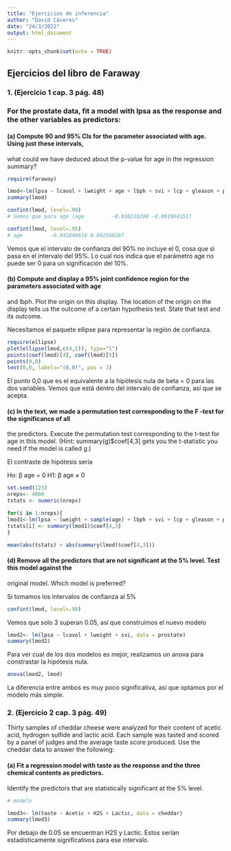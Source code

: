 ```yaml
---
title: "Ejercicios de inferencia"
author: "David Cáceres"
date: "24/3/2022"
output: html_document
---
```


```r
knitr::opts_chunk$set(echo = TRUE)
```

## Ejercicios del libro de Faraway

### 1. (Ejercicio 1 cap. 3 pág. 48)
### For the prostate data, fit a model with lpsa as the response and the other variables as predictors:

#### (a) Compute 90 and 95% CIs for the parameter associated with age. Using just these intervals,
what could we have deduced about the p-value for age in the regression summary?

```r
require(faraway)

lmod<-lm(lpsa ~ lcavol + lweight + age + lbph + svi + lcp + gleason + pgg45,  data = prostate)
summary(lmod)
```

```r
confint(lmod, level=.90)
# Vemos que para age (age         -0.038210200 -0.001064151)
```

```r
confint(lmod, level=.95)
# age         -0.041840618 0.002566267
```

Vemos que el intervalo de confianza del 90% no incluye el 0, cosa que si pasa 
en el intervalo del 95%. Lo cual nos indica que el parámetro age no puede ser 0
para un significación del 10%.

#### (b) Compute and display a 95% joint confidence region for the parameters associated with age
and lbph. Plot the origin on this display. The location of the origin on the display tells us the
outcome of a certain hypothesis test. State that test and its outcome.

Necesitamos el paquete ellipse para representar la región de confianza.

```r
require(ellipse)
plot(ellipse(lmod,c(4,5)), type="l")
points(coef(lmod)[4], coef(lmod)[5])
points(0,0)
text(0,0, labels="(0,0)", pos = 3)
```

El punto 0,0 que es el equivalente a la hipótesis nula de beta = 0 para las 
dos variables. Vemos que está dentro del intervalo de confianza, así que se 
acepta.

#### (c) In the text, we made a permutation test corresponding to the F -test for the significance of all
the predictors. Execute the permutation test corresponding to the t-test for age in this model.
(Hint: summary(g)$coef[4,3] gets you the t-statistic you need if the model is called g.)

El contraste de hipótesis sería

Ho: β age = 0
H1: β age ≠ 0

```r
set.seed(123)
nreps<- 4000
tstats <- numeric(nreps)

for(i in 1:nreps){
lmod1<-lm(lpsa ~ lweight + sample(age) + lbph + svi + lcp + gleason + pgg45, data= prostate)
tstats[i] <- summary(lmod1)$coef[4,3]
}

mean(abs(tstats) > abs(summary(lmod)$coef[4,3]))
```


#### (d) Remove all the predictors that are not significant at the 5% level. Test this model against the
original model. Which model is preferred?


Si tomamos los intervalos de confianza al 5%

```r
confint(lmod, level=.90)
```

Vemos que solo 3 superan 0.05, así que construimos el nuevo modelo

```r
lmod2<- lm(lpsa ~ lcavol + lweight + svi, data = prostate)
summary(lmod2)
```

Para ver cual de los dos modelos es mejor, realizamos un anova para constrastar la hipótesis nula.

```r
anova(lmod2, lmod)
```

La diferencia entre ambos es muy poco significativa, así que optamos por el modelo más simple.


### 2. (Ejercicio 2 cap. 3 pág. 49)
Thirty samples of cheddar cheese were analyzed for their content of acetic acid, hydrogen sulfide
and lactic acid. Each sample was tasted and scored by a panel of judges and the average taste score
produced. Use the cheddar data to answer the following:

#### (a) Fit a regression model with taste as the response and the three chemical contents as predictors.
Identify the predictors that are statistically significant at the 5% level.


```r
# modelo

lmod3<- lm(taste ~ Acetic + H2S + Lactic, data = cheddar)
summary(lmod3)
```

Por debajo de 0.05 se encuentran H2S y Lactic. Estos serían estadísticamente
significativos para ese intervalo.


